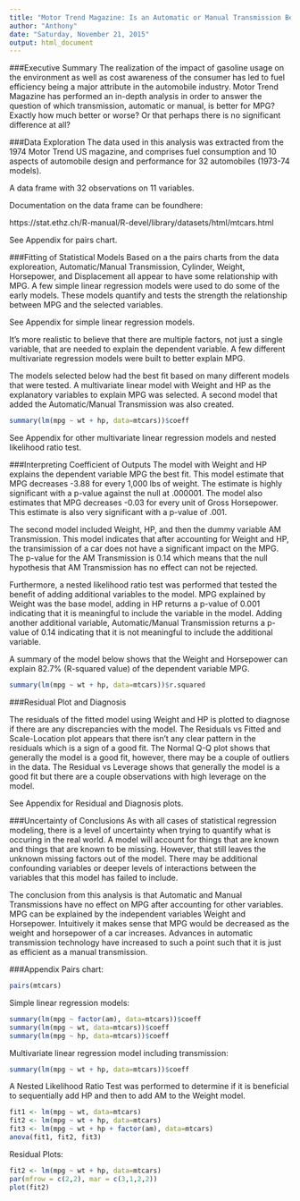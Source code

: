 ```yaml
---
title: "Motor Trend Magazine: Is an Automatic or Manual Transmission Better for MPG?"
author: "Anthony"
date: "Saturday, November 21, 2015"
output: html_document
---
```


###Executive Summary
The realization of the impact of gasoline usage on the environment as well as cost awareness of the consumer has led to fuel efficiency being a major attribute in the automobile industry. Motor Trend Magazine has performed an in-depth analysis in order to answer the question of which transmission, automatic or manual, is better for MPG? Exactly how much better or worse? Or that perhaps there is no significant difference at all?

###Data Exploration
The data used in this analysis was extracted from the 1974 Motor Trend US magazine, and comprises fuel consumption and 10 aspects of automobile design and performance for 32 automobiles (1973-74 models).

A data frame with 32 observations on 11 variables.

Documentation on the data frame can be foundhere:

https://stat.ethz.ch/R-manual/R-devel/library/datasets/html/mtcars.html

See Appendix for pairs chart.

###Fitting of Statistical Models
Based on a the pairs charts from the data exploreation, Automatic/Manual Transmission, Cylinder, Weight, Horsepower, and Displacement all appear to have some relationship with MPG. A few simple linear regression models were used to do some of the early models. These models quantify and tests the strength the relationship between MPG and the selected variables.

See Appendix for simple linear regression models.

It's more realistic to believe that there are multiple factors, not just a single variable, that are needed to explain the dependent variable. A few different multivariate regression models were built to better explain MPG.

The models selected below had the best fit based on many different models that were tested. A multivariate linear model with Weight and HP as the explanatory variables to explain MPG was selected. A second model that added the Automatic/Manual Transmission was also created.

```r
summary(lm(mpg ~ wt + hp, data=mtcars))$coeff
```
See Appendix for other multivariate linear regression models and nested likelihood ratio test.

###Interpreting Coefficient of Outputs
The model with Weight and HP explains the dependent variable MPG the best fit. This model estimate that MPG decreases -3.88 for every 1,000 lbs of weight. The estimate is highly significant with a p-value against the null at .000001. The model also estimates that MPG decreases -0.03 for every unit of Gross Horsepower. This estimate is also very significant with a p-value of .001.

The second model included Weight, HP, and then the dummy variable AM Transmission. This model indicates that after accounting for Weight and HP, the transimission of a car does not have a significant impact on the MPG. The p-value for the AM Transmission is 0.14 which means that the null hypothesis that AM Transmission has no effect can not be rejected.

Furthermore, a nested likelihood ratio test was performed that tested the benefit of adding additional variables to the model. MPG explained by Weight was the base model, adding in HP returns a p-value of 0.001 indicating that it is meaningful to include the variable in the model. Adding another additional variable, Automatic/Manual Transmission returns a p-value of 0.14 indicating that it is not meaningful to include the additional variable.

A summary of the model below shows that the Weight and Horsepower can explain 82.7% (R-squared value) of the dependent variable MPG.

```r
summary(lm(mpg ~ wt + hp, data=mtcars))$r.squared
```

###Residual Plot and Diagnosis

The residuals of the fitted model using Weight and HP is plotted to diagnose if there are any discrepancies with the model. The Residuals vs Fitted and Scale-Location plot appears that there isn't any clear pattern in the residuals which is a sign of a good fit. The Normal Q-Q plot shows that generally the model is a good fit, however, there may be a couple of outliers in the data. The Residual vs Leverage shows that generally the model is a good fit but there are a couple observations with high leverage on the model.

See Appendix for Residual and Diagnosis plots.

###Uncertainty of Conclusions
As with all cases of statistical regression modeling, there is a level of uncertainty when trying to quantify what is occuring in the real world. A model will account for things that are known and things that are known to be missing. However, that still leaves the unknown missing factors out of the model. There may be additional confounding variables or deeper levels of interactions between the variables that this model has failed to include.

The conclusion from this analysis is that Automatic and Manual Transmissions have no effect on MPG after accounting for other variables. MPG can be explained by the independent variables Weight and Horsepower. Intuitively it makes sense that MPG would be decreased as the weight and horsepower of a car increases. Advances in automatic transmission technology have increased to such a point such that it is just as efficient as a manual transmission.

###Appendix
Pairs chart:
```r
pairs(mtcars)
```

Simple linear regression models:
```r
summary(lm(mpg ~ factor(am), data=mtcars))$coeff
summary(lm(mpg ~ wt, data=mtcars))$coeff
summary(lm(mpg ~ hp, data=mtcars))$coeff
```

Multivariate linear regression model including transmission:
```r
summary(lm(mpg ~ wt + hp, data=mtcars))$coeff
```

A Nested Likelihood Ratio Test was performed to determine if it is beneficial to sequentially add HP and then to add AM to the Weight model.
```r
fit1 <- lm(mpg ~ wt, data=mtcars)
fit2 <- lm(mpg ~ wt + hp, data=mtcars)
fit3 <- lm(mpg ~ wt + hp + factor(am), data=mtcars)
anova(fit1, fit2, fit3)
```

Residual Plots:
```r
fit2 <- lm(mpg ~ wt + hp, data=mtcars)
par(mfrow = c(2,2), mar = c(3,1,2,2))
plot(fit2)
```